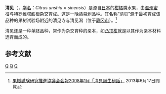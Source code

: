 {{Speciesbox 
| taxon = Citrus unshiu × sinensis
| image = Kiyomi.JPG
| image_caption = 清见
| binomial_authority = 
}}
'''清见'''（{{lang-ja|清見}}，[[学名|学名]]：''Citrus unshiu × sinensis''）是源自[[日本|日本]]的[[柑橘|柑橘]]类水果，由[[温州蜜柑|温州蜜柑]]与特罗维塔[[甜橙|甜橙]]杂交育成。这是一晚熟易剥品种。其名称“清见”源于最初育成该品种的果树试验场附近的清见寺与清见潟（位于[[静冈市|静冈市]]）。<ref name="Ex1">[http://www.kasuikyo.jp/text/7-4.html 果樹試験研究推進協議会会報2008年1月「清見誕生秘話」] {{webarchive|url=https://web.archive.org/web/20160304202800/http://www.kasuikyo.jp/text/7-4.html |date=2016-03-04 }}2013年6月17日閲覧</ref>

清见还是一种单胚品种，常作为杂交育种的亲本，如[[凸顶柑|凸顶柑]]就是以其作为亲本材料选育而成的。

== 参考文献 ==
{{reflist}}

{{植物小作品}}
{{Citrus}}
{{Taxonbar}}

[[Category:柑橘属|Q]]
[[Category:柑橘杂种|Q]]
[[Category:日本果实|Q]]